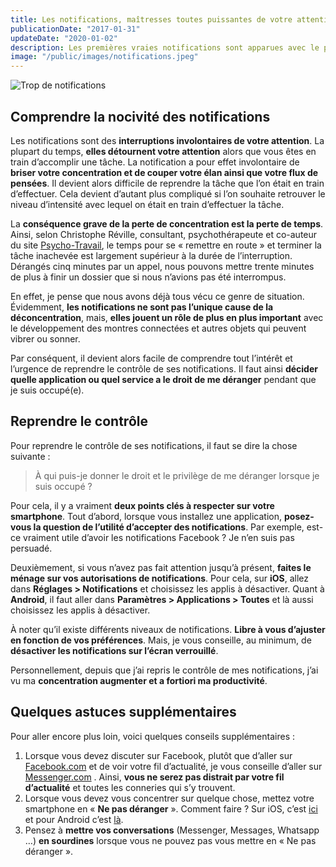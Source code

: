 ```yaml
---
title: Les notifications, maîtresses toutes puissantes de votre attention
publicationDate: "2017-01-31"
updateDate: "2020-01-02"
description: Les premières vraies notifications sont apparues avec le premier iPhone. Originellement, elles servaient à nous avertir, mais maintenant, elles ont pris en otage notre attention et notre concentration. Il est alors temps de reprendre le pouvoir !
image: "/public/images/notifications.jpeg"
---
```


![Trop de notifications](/../public/images/notifications.jpeg)

## Comprendre la nocivité des notifications

Les notifications sont des **interruptions involontaires de votre attention**. La plupart du temps, **elles détournent votre attention** alors que vous êtes en train d’accomplir une tâche. La notification a pour effet involontaire de **briser votre concentration et de couper votre élan ainsi que votre flux de pensées**. Il devient alors difficile de reprendre la tâche que l’on était en train d’effectuer. Cela devient d’autant plus compliqué si l’on souhaite retrouver le niveau d’intensité avec lequel on était en train d’effectuer la tâche.

La **conséquence grave de la perte de concentration est la perte de temps**. Ainsi, selon Christophe Réville, consultant, psychothérapeute et co-auteur du site [Psycho-Travail](http://www.psycho-travail.com/nos-coaches.html), le temps pour se « remettre en route » et terminer la tâche inachevée est largement supérieur à la durée de l’interruption. Dérangés cinq minutes par un appel, nous pouvons mettre trente minutes de plus à finir un dossier que si nous n’avions pas été interrompus.

En effet, je pense que nous avons déjà tous vécu ce genre de situation. Évidemment, **les notifications ne sont pas l’unique cause de la déconcentration**, mais, **elles jouent un rôle de plus en plus important** avec le développement des montres connectées et autres objets qui peuvent vibrer ou sonner.

Par conséquent, il devient alors facile de comprendre tout l’intérêt et l’urgence de reprendre le contrôle de ses notifications. Il faut ainsi **décider quelle application ou quel service a le droit de me déranger** pendant que je suis occupé(e).

## Reprendre le contrôle

Pour reprendre le contrôle de ses notifications, il faut se dire la chose suivante :

> À qui puis-je donner le droit et le privilège de me déranger lorsque je suis occupé&nbsp;?

Pour cela, il y a vraiment **deux points clés à respecter sur votre smartphone**. Tout d’abord, lorsque vous installez une application, **posez-vous la question de l’utilité d’accepter des notifications**. Par exemple, est-ce vraiment utile d’avoir les notifications Facebook ? Je n’en suis pas persuadé.

Deuxièmement, si vous n’avez pas fait attention jusqu’à présent, **faites le ménage sur vos autorisations de notifications**. Pour cela, sur **iOS**, allez dans **Réglages > Notifications** et choisissez les applis à désactiver. Quant à **Android**, il faut aller dans **Paramètres > Applications > Toutes** et là aussi choisissez les applis à désactiver.

À noter qu’il existe différents niveaux de notifications. **Libre à vous d’ajuster en fonction de vos préférences**. Mais, je vous conseille, au minimum, de **désactiver les notifications sur l’écran verrouillé**.

Personnellement, depuis que j’ai repris le contrôle de mes notifications, j’ai vu ma **concentration augmenter et a fortiori ma productivité**.

## Quelques astuces supplémentaires

Pour aller encore plus loin, voici quelques conseils supplémentaires :

1. Lorsque vous devez discuter sur Facebook, plutôt que d’aller sur [Facebook.com](https://facebook.com/) et de voir votre fil d’actualité, je vous conseille d’aller sur [Messenger.com](https://messenger.com/) . Ainsi, **vous ne serez pas distrait par votre fil d’actualité** et toutes les conneries qui s’y trouvent.
2. Lorsque vous devez vous concentrer sur quelque chose, mettez votre smartphone en « **Ne pas déranger** ». Comment faire ? Sur iOS, c’est [ici](https://support.apple.com/fr-fr/HT204321) et pour Android c’est [là](https://support.google.com/nexus/answer/6111295?hl=fr).
3. Pensez à **mettre vos conversations** (Messenger, Messages, Whatsapp …) **en sourdines** lorsque vous ne pouvez pas vous mettre en « Ne pas déranger&nbsp;».
